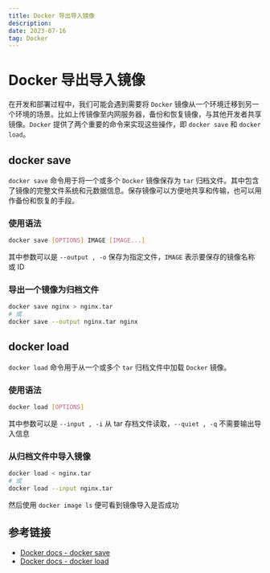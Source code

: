 ```yaml
---
title: Docker 导出导入镜像
description: 
date: 2023-07-16
tag: Docker
---
```


# Docker 导出导入镜像

在开发和部署过程中，我们可能会遇到需要将 `Docker` 镜像从一个环境迁移到另一个环境的场景。比如上传镜像至内网服务器，备份和恢复镜像，与其他开发者共享镜像。`Docker` 提供了两个重要的命令来实现这些操作，即 `docker save` 和 `docker load`。

## docker save

`docker save` 命令用于将一个或多个 `Docker` 镜像保存为 `tar` 归档文件。其中包含了镜像的完整文件系统和元数据信息。保存镜像可以方便地共享和传输，也可以用作备份和恢复的手段。

### 使用语法

```bash
docker save [OPTIONS] IMAGE [IMAGE...]
```

其中参数可以是 `--output , -o` 保存为指定文件，`IMAGE` 表示要保存的镜像名称或 ID

### 导出一个镜像为归档文件

```bash
docker save nginx > nginx.tar
# 或
docker save --output nginx.tar nginx
```

## docker load

`docker load` 命令用于从一个或多个 `tar` 归档文件中加载 `Docker` 镜像。

### 使用语法

```bash
docker load [OPTIONS]
```

其中参数可以是 `--input , -i` 从 tar 存档文件读取，`--quiet , -q` 不需要输出导入信息

### 从归档文件中导入镜像

```bash
docker load < nginx.tar
# 或
docker load --input nginx.tar
```

然后使用 `docker image ls` 便可看到镜像导入是否成功

## 参考链接

- [Docker docs - docker save](https://docs.docker.com/engine/reference/commandline/save/)
- [Docker docs - docker load](https://docs.docker.com/engine/reference/commandline/load/)
